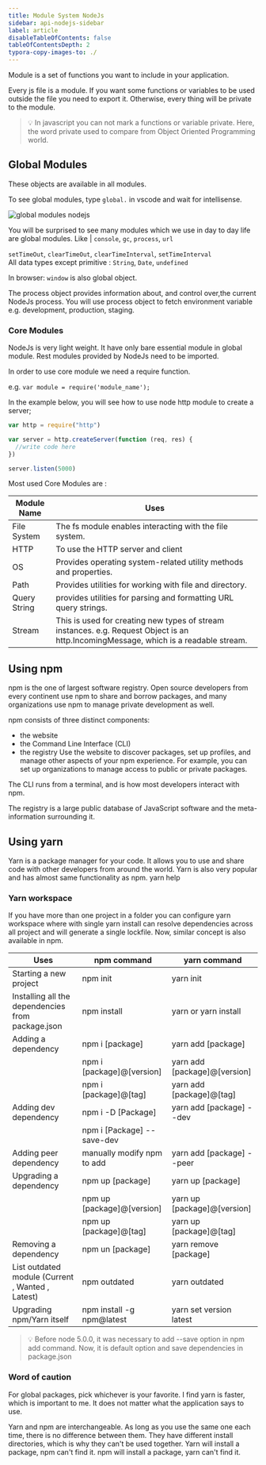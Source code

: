 ```yaml
---
title: Module System NodeJs
sidebar: api-nodejs-sidebar
label: article
disableTableOfContents: false
tableOfContentsDepth: 2
typora-copy-images-to: ./
---
```


Module is a set of functions you want to include in your application.

Every js file is a module. If you want some functions or variables to be used outside the file you need to export it. Otherwise, every thing will be private to the module.

> 💡 In javascript you can not mark a functions or variable private.
> Here, the word private used to compare from Object Oriented Programming world.

## Global Modules

These objects are available in all modules.

To see global modules, type `global.` in vscode and wait for intellisense.

![global modules nodejs](./images/global-modules-1.png)

You will be surprised to see many modules which we use in day to day life are global modules. Like
|
`console`, `gc`, `process`, `url`

`setTimeOut`, `clearTimeOut`, `clearTimeInterval`, `setTimeInterval`  
All data types except primitive : `String`, `Date`, `undefined`

In browser: `window` is also global object.

The process object provides information about, and control over,the current NodeJs process. You will use process object to fetch environment variable e.g. development, production, staging.

### Core Modules

NodeJs is very light weight. It have only bare essential module in global module. Rest modules provided by NodeJs need to be imported.

In order to use core module we need a require function.

e.g. `var module = require('module_name');`

In the example below, you will see how to use node http module to create a server;

```js
var http = require("http")

var server = http.createServer(function (req, res) {
  //write code here
})

server.listen(5000)
```

Most used Core Modules are :

| Module Name  | Uses                                                                                                                                 |
| ------------ | ------------------------------------------------------------------------------------------------------------------------------------ |
| File System  | The fs module enables interacting with the file system.                                                                              |
| HTTP         | To use the HTTP server and client                                                                                                    |
| OS           | Provides operating system-related utility methods and properties.                                                                    |
| Path         | Provides utilities for working with file and directory.                                                                              |
| Query String | provides utilities for parsing and formatting URL query strings.                                                                     |
| Stream       | This is used for creating new types of stream instances. e.g. Request Object is an http.IncomingMessage, which is a readable stream. |

## Using npm

npm is the one of largest software registry. Open source developers from every continent use npm to share and borrow packages, and many organizations use npm to manage private development as well.

npm consists of three distinct components:

- the website
- the Command Line Interface (CLI)
- the registry
  Use the website to discover packages, set up profiles, and manage other aspects of your npm experience. For example, you can set up organizations to manage access to public or private packages.

The CLI runs from a terminal, and is how most developers interact with npm.

The registry is a large public database of JavaScript software and the meta-information surrounding it.

## Using yarn

Yarn is a package manager for your code. It allows you to use and share code with other developers from around the world. Yarn is also very popular and has almost same functionality as npm.
yarn help

### Yarn workspace

If you have more than one project in a folder you can configure yarn workspace where with single yarn install can resolve dependencies across all project and will generate a single lockfile. Now, similar concept is also available in npm.

| Uses                                              | npm command                | yarn command                 |
| ------------------------------------------------- | -------------------------- | ---------------------------- |
| Starting a new project                            | npm init                   | yarn init                    |
| Installing all the dependencies from package.json | npm install                | yarn or yarn install         |
| Adding a dependency                               | npm i [package]            | yarn add [package]           |
|                                                   | npm i [package]@[version]  | yarn add [package]@[version] |
|                                                   | npm i [package]@[tag]      | yarn add [package]@[tag]     |
| Adding dev dependency                             | npm i -D [Package]         | yarn add [package] --dev     |
|                                                   | npm i [Package] --save-dev |                              |
| Adding peer dependency                            | manually modify npm to add | yarn add [package] --peer    |
| Upgrading a dependency                            | npm up [package]           | yarn up [package]            |
|                                                   | npm up [package]@[version] | yarn up [package]@[version]  |
|                                                   | npm up [package]@[tag]     | yarn up [package]@[tag]      |
| Removing a dependency                             | npm un [package]           | yarn remove [package]        |
| List outdated module (Current , Wanted , Latest)  | npm outdated               | yarn outdated                |
| Upgrading npm/Yarn itself                         | npm install -g npm@latest  | yarn set version latest      |

> 💡 Before node 5.0.0, it was necessary to add --save option in npm add command. Now, it is default option and save dependencies in package.json

### Word of caution

For global packages, pick whichever is your favorite. I find yarn is faster, which is important to me. It does not matter what the application says to use.

Yarn and npm are interchangeable. As long as you use the same one each time, there is no difference between them. They have different install directories, which is why they can't be used together. Yarn will install a package, npm can't find it. npm will install a package, yarn can't find it.
